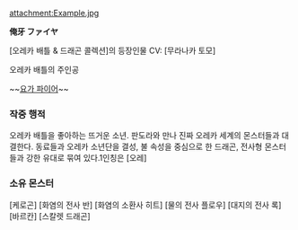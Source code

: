 attachment:Example.jpg

'''俺牙 ファイヤ'''

[오레카 배틀 & 드래곤 콜렉션]의 등장인물 CV: [무라나카 토모]

오레카 배틀의 주인공 

~~[[요가 파이어|요가 파이어]]~~ 

=== 작중 행적 ===
오레카 배틀을 좋아하는 뜨거운 소년. 판도라와 만나 진짜 오레카 세계의 몬스터들과 대결한다. 동료들과 오레카 소년단을 결성, 불 속성을 중심으로 한 드래곤, 전사형 몬스터들과 강한 유대로 묶여 있다.1인칭은 [오레]



=== 소유 몬스터 ===
[케로곤]
[화염의 전사 반]
[화염의 소환사 히트]
[물의 전사 플로우]
[대지의 전사 록]
[바르칸]
[스칼렛 드래곤]
